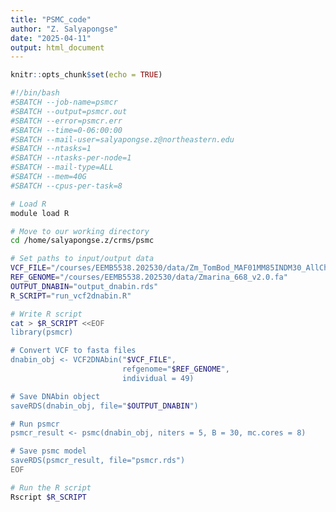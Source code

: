 ```yaml
---
title: "PSMC_code"
author: "Z. Salyapongse"
date: "2025-04-11"
output: html_document
---
```


```r
knitr::opts_chunk$set(echo = TRUE)
```

```bash

#!/bin/bash
#SBATCH --job-name=psmcr
#SBATCH --output=psmcr.out
#SBATCH --error=psmcr.err
#SBATCH --time=0-06:00:00
#SBATCH --mail-user=salyapongse.z@northeastern.edu
#SBATCH --ntasks=1
#SBATCH --ntasks-per-node=1
#SBATCH --mail-type=ALL
#SBATCH --mem=40G
#SBATCH --cpus-per-task=8

# Load R
module load R

# Move to our working directory
cd /home/salyapongse.z/crms/psmc

# Set paths to input/output data
VCF_FILE="/courses/EEMB5538.202530/data/Zm_TomBod_MAF01MM85INDM30_AllChr.recode.vcf.gz"
REF_GENOME="/courses/EEMB5538.202530/data/Zmarina_668_v2.0.fa"
OUTPUT_DNABIN="output_dnabin.rds"
R_SCRIPT="run_vcf2dnabin.R"

# Write R script
cat > $R_SCRIPT <<EOF
library(psmcr)

# Convert VCF to fasta files
dnabin_obj <- VCF2DNAbin("$VCF_FILE",
                         refgenome="$REF_GENOME",
                         individual = 49)

# Save DNAbin object
saveRDS(dnabin_obj, file="$OUTPUT_DNABIN")

# Run psmcr
psmcr_result <- psmc(dnabin_obj, niters = 5, B = 30, mc.cores = 8)

# Save psmc model
saveRDS(psmcr_result, file="psmcr.rds")
EOF

# Run the R script
Rscript $R_SCRIPT

```

